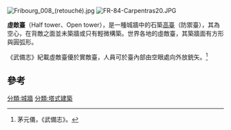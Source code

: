 {{Expand language|1=en|time=2020-08-18T17:18:03+00:00}}
[[File:Fribourg_008_(retouché).jpg|thumb]] 
[[File:FR-84-Carpentras20.JPG|thumb]]

'''虛敵臺'''（Half tower、Open tower），是一種城牆中的石築[[敌台_(城墙)|高臺]]（防禦臺），其為空心，在背敵之面並未築牆或只有輕微構築。世界各地的虛敵臺，其築牆面有方形與圓弧形。

《武備志》紀載虛敵臺優於實敵臺，人員可於臺內部由空眼處向外放銃矢。<ref>茅元儀，《武備志》。</ref>

==參考==
{{reflist}}

[[分類:城牆|分類:城牆]]
[[分類:塔式建築|分類:塔式建築]]
{{struct-stub}}